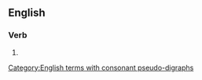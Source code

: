 ==English==

===Verb===
{{head|en|verb form}}

# {{present participle of|dishonor|lang=en|nocat=1}}

[[Category:English terms with consonant pseudo-digraphs]]